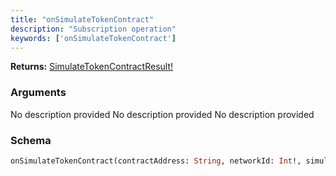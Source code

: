 ```yaml
---
title: "onSimulateTokenContract"
description: "Subscription operation"
keywords: ['onSimulateTokenContract']
---
```


**Returns:** [SimulateTokenContractResult!](/api-reference/types/simulatetokencontractresult)

### Arguments

<ResponseField name="contractAddress" type="String">
  No description provided
</ResponseField>

<ResponseField name="networkId" type="Int!" required>
  No description provided
</ResponseField>

<ResponseField name="simulationId" type="String">
  No description provided
</ResponseField>

### Schema


```graphql 
onSimulateTokenContract(contractAddress: String, networkId: Int!, simulationId: String): SimulateTokenContractResult!
```
